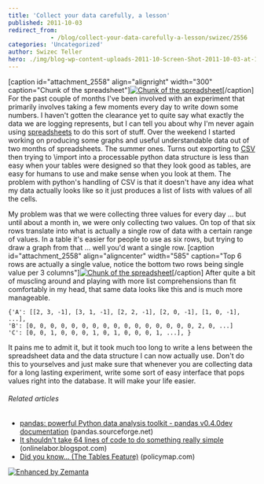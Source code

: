 ```yaml
---
title: 'Collect your data carefully, a lesson'
published: 2011-10-03
redirect_from: 
            - /blog/collect-your-data-carefully-a-lesson/swizec/2556
categories: 'Uncategorized'
author: Swizec Teller
hero: ./img/blog-wp-content-uploads-2011-10-Screen-Shot-2011-10-03-at-11.50.58-AM-300x185.png
---
```

\[caption id="attachment_2558" align="alignright" width="300" caption="Chunk of the spreadsheet"][![](./img/blog-wp-content-uploads-2011-10-Screen-Shot-2011-10-03-at-11.50.58-AM-300x185.png "Chunk of the spreadsheet")](./img/blog-wp-content-uploads-2011-10-Screen-Shot-2011-10-03-at-11.50.58-AM.png)\[/caption] For the past couple of months I've been involved with an experiment that primarily involves taking a few moments every day to write down some numbers. I haven't gotten the clearance yet to quite say what exactly the data we are logging represents, but I can tell you about why I'm never again using [spreadsheets](http://en.wikipedia.org/wiki/Spreadsheet "Spreadsheet") to do this sort of stuff. Over the weekend I started working on producing some graphs and useful understandable data out of two months of spreadsheets. The summer ones. Turns out exporting to [CSV](http://en.wikipedia.org/wiki/Comma-separated_values "Comma-separated values") then trying to \\import into a processable python data structure is less than easy when your tables were designed so that they look good as tables, are easy for humans to use and make sense when you look at them. The problem with python's handling of CSV is that it doesn't have any idea what my data actually looks like so it just produces a list of lists with values of all the cells.

<!--more-->

My problem was that we were collecting three values for every day ... but until about a month in, we were only collecting two values. On top of that six rows translate into what is actually a single row of data with a certain range of values. In a table it's easier for people to use as six rows, but trying to draw a graph from that ... well you'd want a single row. \[caption id="attachment_2558" align="aligncenter" width="585" caption="Top 6 rows are actually a single value, notice the bottom two rows being single value per 3 columns"][![](http://swizec.com/blog/wp-content/uploads/2011/10/Screen-Shot-2011-10-03-at-11.50.58-AM.png "Chunk of the spreadsheet")](http://swizec.com/blog/wp-content/uploads/2011/10/Screen-Shot-2011-10-03-at-11.50.58-AM.png)\[/caption] After quite a bit of muscling around and playing with more list comprehensions than fit comfortably in my head, that same data looks like this and is much more manageable.

```
{'A': [[2, 3, -1], [3, 1, -1], [2, 2, -1], [2, 0, -1], [1, 0, -1], ...], 
'B': [0, 0, 0, 0, 0, 0, 0, 0, 0, 0, 0, 0, 0, 0, 0, 0, 2, 0, ...]
'C': [0, 0, 1, 0, 0, 0, 1, 0, 1, 0, 0, 0, 1, ...], }
```

It pains me to admit it, but it took much too long to write a lens between the spreadsheet data and the data structure I can now actually use. Don't do this to yourselves and just make sure that whenever you are collecting data for a long lasting experiment, write some sort of easy interface that pops values right into the database. It will make your life easier.

###### Related articles

- [pandas: powerful Python data analysis toolkit - pandas v0.4.0dev documentation](http://pandas.sourceforge.net/index.html) (pandas.sourceforge.net)
- [It shouldn't take 64 lines of code to do something really simple](http://onlinelabor.blogspot.com/2011/10/all-public-government-data-should-be.html) (onlinelabor.blogspot.com)
- [Did you know... (The Tables Feature)](http://www.policymap.com/blog/2011/09/did-you-know%25e2%2580%25a6-the-tables-feature/) (policymap.com)

[![Enhanced by Zemanta](http://img.zemanta.com/zemified_e.png?x-id=6763b2a6-71a6-4197-ac66-b441664e2bfc)](http://www.zemanta.com/ "Enhanced by Zemanta")
